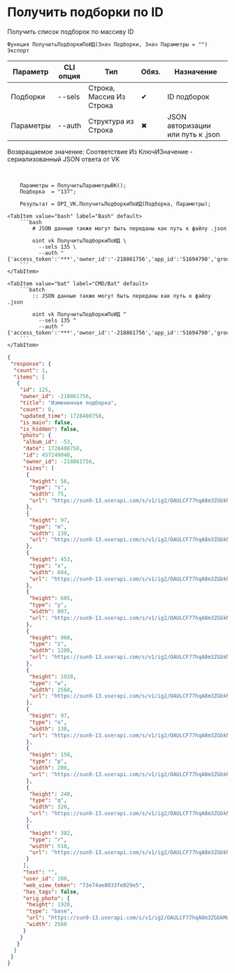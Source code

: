 ﻿---
sidebar_position: 2
---


# Получить подборки по ID
 Получить список подборок по массиву ID



`Функция ПолучитьПодборкиПоИД(Знач Подборки, Знач Параметры = "") Экспорт`

  | Параметр | CLI опция | Тип | Обяз. | Назначение |
  |-|-|-|-|-|
  | Подборки | --sels | Строка, Массив Из Строка | &#x2714; | ID подборок |
  | Параметры | --auth | Структура из Строка | &#x2716; | JSON авторизации или путь к .json |

  
  Возвращаемое значение:   Соответствие Из КлючИЗначение - сериализованный JSON ответа от VK

<br/>




```bsl title="Пример использования для 1С:Предприятие/OneScript"
    Параметры = ПолучитьПараметрыВК();
    Подборка  = "137";

    Результат = OPI_VK.ПолучитьПодборкиПоИД(Подборка, Параметры);
```
    

 <Tabs>
  
    <TabItem value="bash" label="Bash" default>
        ```bash
            # JSON данные также могут быть переданы как путь к файлу .json
            
            oint vk ПолучитьПодборкиПоИД \
              --sels 135 \
              --auth "{'access_token':'***','owner_id':'-218861756','app_id':'51694790','group_id':'218861756'}"
        ```
    </TabItem>
  
    <TabItem value="bat" label="CMD/Bat" default>
        ```batch
            :: JSON данные также могут быть переданы как путь к файлу .json
            
            oint vk ПолучитьПодборкиПоИД ^
              --sels 135 ^
              --auth "{'access_token':'***','owner_id':'-218861756','app_id':'51694790','group_id':'218861756'}"
        ```
    </TabItem>
</Tabs>


```json title="Результат"
{
 "response": {
  "count": 1,
  "items": [
   {
    "id": 125,
    "owner_id": -218861756,
    "title": "Измененная подборка",
    "count": 0,
    "updated_time": 1728408758,
    "is_main": false,
    "is_hidden": false,
    "photo": {
     "album_id": -53,
     "date": 1728408758,
     "id": 457249040,
     "owner_id": -218861756,
     "sizes": [
      {
       "height": 56,
       "type": "s",
       "width": 75,
       "url": "https://sun9-13.userapi.com/s/v1/ig2/OAULCF77hqA8m3ZGbkMwJkiplTKTcBAsMu3Qv9lVZZHml4_G0e9Xd6JigmhItI8BD33CrYtPmb8nXQIASWhc4_oW.jpg?quality=95&as=32x24,48x36,72x54,108x81,160x120,240x180,360x270,480x360,540x405,640x480,720x540,1080x810,1280x960,1440x1080,2560x1920&from=bu&cs=75x56"
      },
      {
       "height": 97,
       "type": "m",
       "width": 130,
       "url": "https://sun9-13.userapi.com/s/v1/ig2/OAULCF77hqA8m3ZGbkMwJkiplTKTcBAsMu3Qv9lVZZHml4_G0e9Xd6JigmhItI8BD33CrYtPmb8nXQIASWhc4_oW.jpg?quality=95&as=32x24,48x36,72x54,108x81,160x120,240x180,360x270,480x360,540x405,640x480,720x540,1080x810,1280x960,1440x1080,2560x1920&from=bu&cs=130x97"
      },
      {
       "height": 453,
       "type": "x",
       "width": 604,
       "url": "https://sun9-13.userapi.com/s/v1/ig2/OAULCF77hqA8m3ZGbkMwJkiplTKTcBAsMu3Qv9lVZZHml4_G0e9Xd6JigmhItI8BD33CrYtPmb8nXQIASWhc4_oW.jpg?quality=95&as=32x24,48x36,72x54,108x81,160x120,240x180,360x270,480x360,540x405,640x480,720x540,1080x810,1280x960,1440x1080,2560x1920&from=bu&cs=604x453"
      },
      {
       "height": 605,
       "type": "y",
       "width": 807,
       "url": "https://sun9-13.userapi.com/s/v1/ig2/OAULCF77hqA8m3ZGbkMwJkiplTKTcBAsMu3Qv9lVZZHml4_G0e9Xd6JigmhItI8BD33CrYtPmb8nXQIASWhc4_oW.jpg?quality=95&as=32x24,48x36,72x54,108x81,160x120,240x180,360x270,480x360,540x405,640x480,720x540,1080x810,1280x960,1440x1080,2560x1920&from=bu&cs=807x605"
      },
      {
       "height": 960,
       "type": "z",
       "width": 1280,
       "url": "https://sun9-13.userapi.com/s/v1/ig2/OAULCF77hqA8m3ZGbkMwJkiplTKTcBAsMu3Qv9lVZZHml4_G0e9Xd6JigmhItI8BD33CrYtPmb8nXQIASWhc4_oW.jpg?quality=95&as=32x24,48x36,72x54,108x81,160x120,240x180,360x270,480x360,540x405,640x480,720x540,1080x810,1280x960,1440x1080,2560x1920&from=bu&cs=1280x960"
      },
      {
       "height": 1920,
       "type": "w",
       "width": 2560,
       "url": "https://sun9-13.userapi.com/s/v1/ig2/OAULCF77hqA8m3ZGbkMwJkiplTKTcBAsMu3Qv9lVZZHml4_G0e9Xd6JigmhItI8BD33CrYtPmb8nXQIASWhc4_oW.jpg?quality=95&as=32x24,48x36,72x54,108x81,160x120,240x180,360x270,480x360,540x405,640x480,720x540,1080x810,1280x960,1440x1080,2560x1920&from=bu&cs=2560x1920"
      },
      {
       "height": 97,
       "type": "o",
       "width": 130,
       "url": "https://sun9-13.userapi.com/s/v1/ig2/OAULCF77hqA8m3ZGbkMwJkiplTKTcBAsMu3Qv9lVZZHml4_G0e9Xd6JigmhItI8BD33CrYtPmb8nXQIASWhc4_oW.jpg?quality=95&as=32x24,48x36,72x54,108x81,160x120,240x180,360x270,480x360,540x405,640x480,720x540,1080x810,1280x960,1440x1080,2560x1920&from=bu&cs=130x97"
      },
      {
       "height": 150,
       "type": "p",
       "width": 200,
       "url": "https://sun9-13.userapi.com/s/v1/ig2/OAULCF77hqA8m3ZGbkMwJkiplTKTcBAsMu3Qv9lVZZHml4_G0e9Xd6JigmhItI8BD33CrYtPmb8nXQIASWhc4_oW.jpg?quality=95&as=32x24,48x36,72x54,108x81,160x120,240x180,360x270,480x360,540x405,640x480,720x540,1080x810,1280x960,1440x1080,2560x1920&from=bu&cs=200x150"
      },
      {
       "height": 240,
       "type": "q",
       "width": 320,
       "url": "https://sun9-13.userapi.com/s/v1/ig2/OAULCF77hqA8m3ZGbkMwJkiplTKTcBAsMu3Qv9lVZZHml4_G0e9Xd6JigmhItI8BD33CrYtPmb8nXQIASWhc4_oW.jpg?quality=95&as=32x24,48x36,72x54,108x81,160x120,240x180,360x270,480x360,540x405,640x480,720x540,1080x810,1280x960,1440x1080,2560x1920&from=bu&cs=320x240"
      },
      {
       "height": 382,
       "type": "r",
       "width": 510,
       "url": "https://sun9-13.userapi.com/s/v1/ig2/OAULCF77hqA8m3ZGbkMwJkiplTKTcBAsMu3Qv9lVZZHml4_G0e9Xd6JigmhItI8BD33CrYtPmb8nXQIASWhc4_oW.jpg?quality=95&as=32x24,48x36,72x54,108x81,160x120,240x180,360x270,480x360,540x405,640x480,720x540,1080x810,1280x960,1440x1080,2560x1920&from=bu&cs=510x382"
      }
     ],
     "text": "",
     "user_id": 100,
     "web_view_token": "73e74ae8033fe029e5",
     "has_tags": false,
     "orig_photo": {
      "height": 1920,
      "type": "base",
      "url": "https://sun9-13.userapi.com/s/v1/ig2/OAULCF77hqA8m3ZGbkMwJkiplTKTcBAsMu3Qv9lVZZHml4_G0e9Xd6JigmhItI8BD33CrYtPmb8nXQIASWhc4_oW.jpg?quality=95&as=32x24,48x36,72x54,108x81,160x120,240x180,360x270,480x360,540x405,640x480,720x540,1080x810,1280x960,1440x1080,2560x1920&from=bu",
      "width": 2560
     }
    }
   }
  ]
 }
}
```
